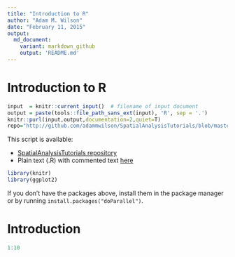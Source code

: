 ```yaml
---
title: "Introduction to R"
author: "Adam M. Wilson"
date: "February 11, 2015"
output:
  md_document:
    variant: markdown_github
    output: 'README.md'
---
```


Introduction to R
====

```r
input  = knitr::current_input()  # filename of input document
output = paste(tools::file_path_sans_ext(input), 'R', sep = '.')
knitr::purl(input,output,documentation=2,quiet=T)
repo="http://github.com/adammwilson/SpatialAnalysisTutorials/blob/master/R_Introduction"

```

This script is available:

  * [SpatialAnalysisTutorials repository](`r repo`)
  * Plain text (.R) with commented text [here](`r paste0(repo,"/",output)`)
 
```r
library(knitr)
library(ggplot2)

```


If you don't have the packages above, install them in the package manager or by running `install.packages("doParallel")`. 

# Introduction


```r
1:10
````
